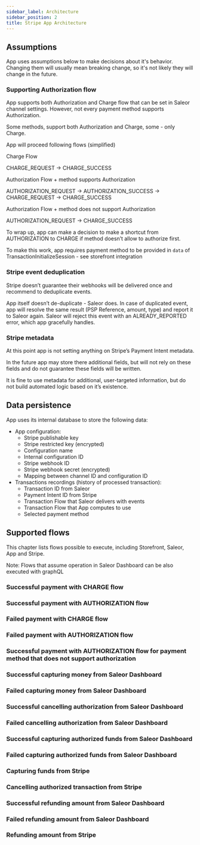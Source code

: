 ```yaml
---
sidebar_label: Architecture
sidebar_position: 2
title: Stripe App Architecture
---
```


## Assumptions

App uses assumptions below to make decisions about it's behavior. Changing them will usually mean breaking change, so it's not likely they will change in the future.

### Supporting Authorization flow

App supports both Authorization and Charge flow that can be set in Saleor channel settings. However, not every payment method supports Authorization.

Some methods, support both Authorization and Charge, some - only Charge.

App will proceed following flows (simplified)

Charge Flow

CHARGE_REQUEST → CHARGE_SUCCESS

Authorization Flow + method supports Authorization

AUTHORIZATION_REQUEST → AUTHORIZATION_SUCCESS → CHARGE_REQUEST → CHARGE_SUCCESS

Authorization Flow + method does not support Authorization

AUTHORIZATION_REQUEST → CHARGE_SUCCESS

To wrap up, app can make a decision to make a shortcut from AUTHORIZATION to CHARGE if method doesn’t allow to authorize first.

To make this work, app requires payment method to be provided in `data` of TransactionInitializeSession - see storefront integration

### Stripe event deduplication

Stripe doesn’t guarantee their webhooks will be delivered once and recommend to deduplicate events.

App itself doesn’t de-duplicate - Saleor does. In case of duplicated event, app will resolve the same result (PSP Reference, amount, type) and report it to Saleor again. Saleor will reject this event with an ALREADY_REPORTED error, which app gracefully handles.

### Stripe metadata

At this point app is not setting anything on Stripe’s Payment Intent metadata.

In the future app may store there additional fields, but will not rely on these fields and do not guarantee these fields will be written.

It is fine to use metadata for additional, user-targeted information, but do not build automated logic based on it’s existence.

## Data persistence

App uses its internal database to store the following data:

- App configuration:
    - Stripe publishable key
    - Stripe restricted key (encrypted)
    - Configuration name
    - Internal configuration ID
    - Stripe webhook ID
    - Stripe webhook secret (encrypted)
    - Mapping between channel ID and configuration ID
- Transactions recordings (history of processed transaction):
    - Transaction ID from Saleor
    - Payment Intent ID from Stripe
    - Transaction Flow that Saleor delivers with events
    - Transaction Flow that App computes to use
    - Selected payment method


## Supported flows

This chapter lists flows possible to execute, including Storefront, Saleor, App and Stripe.

Note: Flows that assume operation in Saleor Dashboard can be also executed with graphQL

### Successful payment with CHARGE flow

### Successful payment with AUTHORIZATION flow

### Failed payment with CHARGE flow

### Failed payment with AUTHORIZATION flow

### Successful payment with AUTHORIZATION flow for payment method that does not support authorization

### Successful capturing money from Saleor Dashboard

### Failed capturing money from Saleor Dashboard

### Successful cancelling authorization from Saleor Dashboard

### Failed cancelling authorization from Saleor Dashboard

### Successful capturing authorized funds from Saleor Dashboard

### Failed capturing authorized funds from Saleor Dashboard

### Capturing funds from Stripe

### Cancelling authorized transaction from Stripe

### Successful refunding amount from Saleor Dashboard

### Failed refunding amount from Saleor Dashboard

### Refunding amount from Stripe